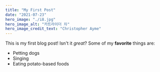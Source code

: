 ```yaml
---
title: "My First Post"
date: "2021-07-23"
hero_image: "./i8.jpg"
hero_image_alt: "카트라이더 차"
hero_image_credit_text: "Christopher Ayme"
---
```


This is my first blog post! Isn't it _great_?
Some of my **favorite** things are:

- Petting dogs
- Singing
- Eating potato-based foods

